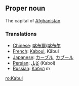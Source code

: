 ==Proper noun==

The capital of [[Afghanistan]]

===Translations===
* [[Chinese]]: [[喀布爾]]/[[喀布尔]]
*[[French]]: [[Kaboul]], K&#0257;bul
*[[Japanese]]: [[カーブル]], [[カブール]]
*[[Persian]]: [[كابل]] (Kabol)
*[[Russian]]: [[Кабул]] ''m''

[[ro:Kabul]]